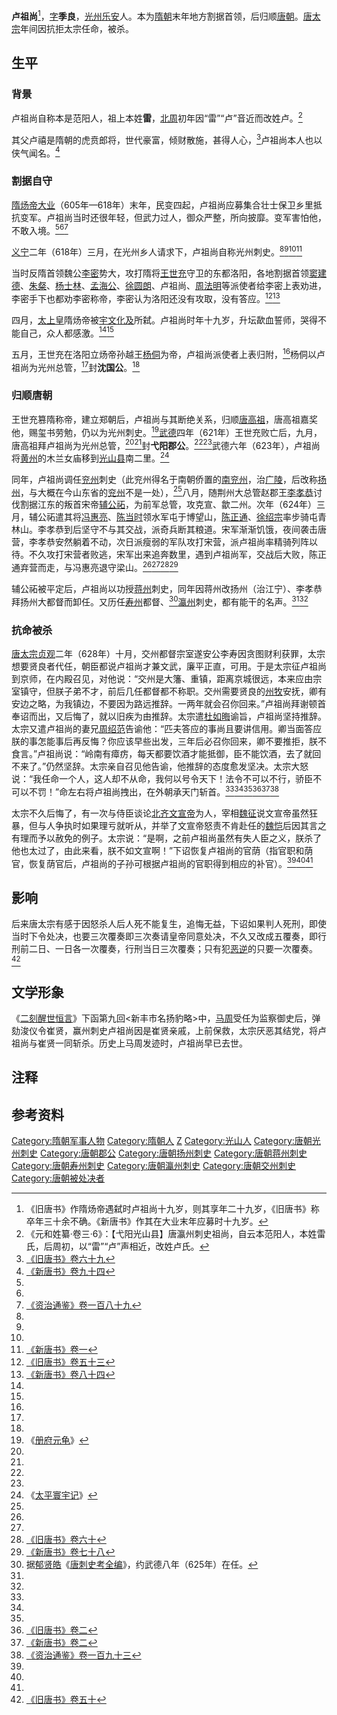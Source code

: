 {{東亞男性歷史人物
|名稱 = 卢祖尚
|身份 = 官员
|国家 = [[中国|中国]]
|時代 = [[隋朝|隋朝]]→[[唐朝|唐朝]]
|主君 = [[李密_(隋朝)|李密]]→[[杨侗|杨侗]]→[[唐高祖|唐高祖]]→[[唐太宗|唐太宗]]
|屆數 =
|最高職務 = 交州都督（未任）
|姓 = 卢
|名 = 祖尚
|姓名 = 卢祖尚
|字 = 季良
|號 = 
|圖片名稱 =
|圖片大小 = 
|圖片說明 =
|出身地 =隋朝[[光州|光州]][[乐安县|乐安县]]
|出生日期 = [[开皇|开皇]]二十年（600年）
|出生地點 =隋朝[[光州|光州]][[乐安县|乐安县]]
|婚年 =
|逝世日期 = [[贞观_(唐朝)|贞观]]二年（628年）11月16日
|逝世地點 = 唐朝长安承天门
|廟號 =
|諡號 = 
|父親 = 卢禧
|嫡母 =
|母親 =
|妻 = 周氏
|子 =
|女 = 
|其他親屬 = 
|出身 = 
|功名 = 
|經歷 = 
|著作 = 
|注釋 =
}}

'''卢祖尚'''{{BD|600年||628年|11月16日|catIdx=L}}<ref>《旧唐书》作隋炀帝遇弑时卢祖尚十九岁，则其享年二十九岁，《旧唐书》称卒年三十余不确。《新唐书》作其在大业末年应募时十九岁。</ref>，[[表字|字]]'''季良'''，[[光州|光州]][[仙居县_(唐朝)|乐安]]人。本为[[隋朝|隋朝]]末年地方割据首领，后归顺[[唐朝|唐朝]]。[[唐太宗|唐太宗]]年间因抗拒太宗任命，被杀。

== 生平 ==
=== 背景 ===
卢祖尚自称本是范阳人，祖上本姓'''雷'''，[[北周|北周]]初年因“雷”“卢”音近而改姓卢。<ref>《元和姓纂·卷三·6》：【弋阳光山县】唐瀛州刺史祖尚，自云本范阳人，本姓雷氏，后周初，以“雷”“卢”声相近，改姓卢氏。</ref>

其父卢禧是隋朝的虎贲郎将，世代豪富，倾财散施，甚得人心，<ref name=BT69>[[:s:旧唐书/卷69|《旧唐书》卷六十九]]</ref>卢祖尚本人也以侠气闻名。<ref name=NBT94>[[:s:新唐书/卷094|《新唐书》卷九十四]]</ref>

=== 割据自守 ===
[[隋炀帝|隋炀帝]][[大业_(年号)|大业]]（605年—618年）末年，民变四起，卢祖尚应募集合壮士保卫乡里抵抗变军。卢祖尚当时还很年轻，但武力过人，御众严整，所向披靡。变军害怕他，不敢入境。<ref name=BT69/><ref name=NBT94/><ref name=ZZTJ189>[[:s:资治通鉴/卷189|《资治通鉴》卷一百八十九]]</ref>

[[义宁_(年号)|义宁]]二年（618年）三月，在光州乡人请求下，卢祖尚自称光州刺史。<ref name=BT69/><ref name=NBT94/><ref name=ZZTJ189/><ref name=NBT1>[[:s:新唐书/卷001|《新唐书》卷一]]</ref>

当时反隋首领魏公[[李密_(隋朝)|李密]]势大，攻打隋将[[王世充|王世充]]守卫的东都洛阳，各地割据首领[[窦建德|窦建德]]、[[朱粲|朱粲]]、[[杨士林|杨士林]]、[[孟海公|孟海公]]、[[徐圆朗|徐圆朗]]、卢祖尚、[[周法明|周法明]]等派使者给李密上表劝进，李密手下也都劝李密称帝，李密认为洛阳还没有攻取，没有答应。<ref>[[:s:旧唐书/卷53|《旧唐书》卷五十三]]</ref><ref>[[:s:新唐书/卷084|《新唐书》卷八十四]]</ref>

四月，[[太上皇|太上皇]]隋炀帝被[[宇文化及|宇文化及]]所弑。卢祖尚时年十九岁，升坛歃血誓师，哭得不能自己，众人都感激。<ref name=BT69/><ref name=NBT94/>

五月，王世充在洛阳立炀帝孙越王[[杨侗|杨侗]]为帝，卢祖尚派使者上表归附，<ref name=ZZTJ189/>杨侗以卢祖尚为光州总管，<ref name=BT69/>封'''沈国公'''。<ref name=NBT94/>

=== 归顺唐朝 ===
王世充篡隋称帝，建立郑朝后，卢祖尚与其断绝关系，归顺[[唐高祖|唐高祖]]，唐高祖嘉奖他，赐玺书劳勉，仍以为光州刺史。<ref name=CFYG>《[[册府元龟|册府元龟]]》</ref>[[武德|武德]]四年（621年）王世充败亡后，九月，唐高祖拜卢祖尚为光州总管，<ref name=ZZTJ189/><ref name=NBT1/>封'''弋阳郡公'''。<ref name=BT69/><ref name=NBT94/>武德六年（623年），卢祖尚将[[黄州_(隋朝)|黄州]]的木兰女庙移到[[光山县|光山县]]南二里。<ref>《[[太平寰宇记|太平寰宇记]]》</ref>

同年，卢祖尚调任[[南兖州_(南朝)|兖州]]刺史（此兖州得名于南朝侨置的[[南兖州_(南朝)|南兖州]]，治[[广陵|广陵]]，后改称[[扬州_(隋朝)|扬州]]，与大概在今山东省的[[兖州_(古代)|兖州]]不是一处），<ref name=CFYG/>八月，随荆州大总管赵郡王[[李孝恭|李孝恭]]讨伐割据江东的叛首宋帝[[辅公祏|辅公祏]]，为前军总管，攻克宣、歙二州。次年（624年）三月，辅公祏遣其将[[冯惠亮|冯惠亮]]、[[陈当时|陈当时]]领水军屯于博望山，[[陈正通|陈正通]]、[[徐绍宗|徐绍宗]]率步骑屯青林山。李孝恭到后坚守不与其交战，派奇兵断其粮道。宋军渐渐饥饿，夜间袭击唐营，李孝恭安然躺着不动，次日派瘦弱的军队攻打宋营，派卢祖尚率精骑列阵以待。不久攻打宋营者败逃，宋军出来追奔数里，遇到卢祖尚军，交战后大败，陈正通弃营而走，与冯惠亮退守梁山。<ref name=BT69/><ref name=NBT94/><ref>[[:s:旧唐书/卷60|《旧唐书》卷六十]]</ref><ref>[[:s:新唐书/卷078|《新唐书》卷七十八]]</ref>

辅公祏被平定后，卢祖尚以功授[[蒋州_(隋朝)|蒋州]]刺史，同年因蒋州改扬州（治江宁）、李孝恭拜扬州大都督而卸任。又历任[[寿州_(隋朝)|寿州]]都督、<ref>据[[郁贤皓|郁贤皓]]《[[唐刺史考全编|唐刺史考全编]]》，约武德八年（625年）在任。</ref>[[瀛州_(北魏)|瀛州]]刺史，都有能干的名声。<ref name=BT69/><ref name=NBT94/>

=== 抗命被杀 ===
[[唐太宗|唐太宗]][[贞观_(唐朝)|贞观]]二年（628年）十月，交州都督宗室遂安公李寿因贪图财利获罪，太宗想要贤良者代任，朝臣都说卢祖尚才兼文武，廉平正直，可用。于是太宗征卢祖尚到京师，在内殿召见，对他说：“交州是大籓、重镇，距离京城很远，本来应由宗室镇守，但朕子弟不才，前后几任都督都不称职。交州需要贤良的[[州牧|州牧]]安抚，卿有安边之略，为我镇边，不要因为路远推辞。一两年就会召你回来。”卢祖尚拜谢顿首奉诏而出，又后悔了，就以旧疾为由推辞。太宗遣[[杜如晦|杜如晦]]谕旨，卢祖尚坚持推辞。太宗又遣卢祖尚的妻兄[[周绍范|周绍范]]告谕他：“匹夫答应的事尚且要讲信用。卿当面答应朕的事怎能事后再反悔？你应该早些出发，三年后必召你回来，卿不要推拒，朕不食言。”卢祖尚说：“岭南有瘴疠，每天都要饮酒才能抵御，臣不能饮酒，去了就回不来了。”仍然坚辞。太宗亲自召见他告谕，他推辞的态度愈发坚决。太宗大怒说：“我任命一个人，这人却不从命，我何以号令天下！法令不可以不行，骄臣不可以不罚！”命左右将卢祖尚拽出，在外朝承天门斩首。<ref name=BT69/><ref name=NBT94/><ref name=CFYG/><ref>[[:s:旧唐书/卷2|《旧唐书》卷二]]</ref><ref>[[:s:新唐书/卷002|《新唐书》卷二]]</ref><ref name=ZZTJ193>[[:s:资治通鉴/卷193|《资治通鉴》卷一百九十三]]</ref>{{NoteTag|《[[唐会要|唐会要]]》误作贞观元年事。}}

太宗不久后悔了，有一次与侍臣谈论[[北齐文宣帝|北齐文宣帝]]为人，宰相[[魏征|魏征]]说文宣帝虽然狂暴，但与人争执时如果理亏就听从，并举了文宣帝怒责不肯赴任的[[魏恺|魏恺]]后因其言之有理{{NoteTag|魏恺本为大州青州的长史，因出使[[南朝梁|南朝梁]]而卸任，回朝后却被任为小州光州的长史，他自认为有劳无过，如此任命不当，于是拒绝赴任。}}而予以赦免的例子。太宗说：“是啊，之前卢祖尚虽然有失人臣之义，朕杀了他也太过了，由此来看，朕不如文宣啊！”下诏恢复卢祖尚的官荫（指官职和荫官，恢复荫官后，卢祖尚的子孙可根据卢祖尚的官职得到相应的补官）。<ref name=BT69/><ref name=NBT94/><ref name=ZZTJ193/>

== 影响 ==
后来唐太宗有感于因怒杀人后人死不能复生，追悔无益，下诏如果判人死刑，即使当时下令处决，也要三次覆奏即三次奏请皇帝同意处决，不久又改成五覆奏，即行刑前二日、一日各一次覆奏，行刑当日三次覆奏；只有犯[[恶逆|恶逆]]的只要一次覆奏。<ref>[[:s:旧唐书/卷50|《旧唐书》卷五十]]</ref>

== 文学形象 ==
《[[醒世恒言|二刻醒世恒言]]》下函第九回<新丰市名扬豹略>中，[[马周|马周]]受任为监察御史后，弹劾浚仪令崔贤，赢州刺史卢祖尚因是崔贤亲戚，上前保救，太宗厌恶其结党，将卢祖尚与崔贤一同斩杀。历史上马周发迹时，卢祖尚早已去世。

== 注释 ==
{{NoteFoot}}

== 参考资料 ==
{{reflist|2}}

{{DEFAULTSORT:L}}
[[Category:隋朝军事人物|Category:隋朝军事人物]]
[[Category:隋朝人|Category:隋朝人]]
[[Category:卢姓|Z]]
[[Category:光山人|Category:光山人]]
[[Category:唐朝光州刺史|Category:唐朝光州刺史]]
[[Category:唐朝郡公|Category:唐朝郡公]]
[[Category:唐朝扬州刺史|Category:唐朝扬州刺史]]
[[Category:唐朝蒋州刺史|Category:唐朝蒋州刺史]]
[[Category:唐朝寿州刺史|Category:唐朝寿州刺史]]
[[Category:唐朝瀛州刺史|Category:唐朝瀛州刺史]]
[[Category:唐朝交州刺史|Category:唐朝交州刺史]]
[[Category:唐朝被处决者|Category:唐朝被处决者]]